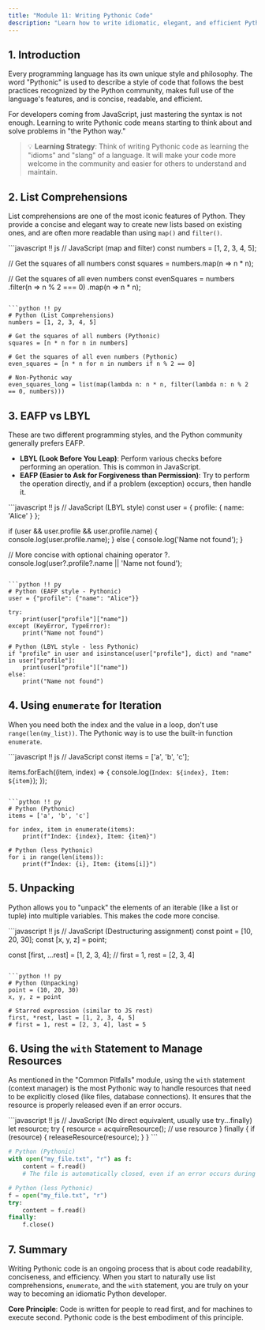 ```yaml
---
title: "Module 11: Writing Pythonic Code"
description: "Learn how to write idiomatic, elegant, and efficient Python code, and truly think like a Python developer."
---
```


## 1. Introduction

Every programming language has its own unique style and philosophy. The word "Pythonic" is used to describe a style of code that follows the best practices recognized by the Python community, makes full use of the language's features, and is concise, readable, and efficient.

For developers coming from JavaScript, just mastering the syntax is not enough. Learning to write Pythonic code means starting to think about and solve problems in "the Python way."

> 💡 **Learning Strategy**: Think of writing Pythonic code as learning the "idioms" and "slang" of a language. It will make your code more welcome in the community and easier for others to understand and maintain.

## 2. List Comprehensions

List comprehensions are one of the most iconic features of Python. They provide a concise and elegant way to create new lists based on existing ones, and are often more readable than using `map()` and `filter()`.

<PythonEditor title="List Comprehensions vs. map/filter" compare={true}>
```javascript !! js
// JavaScript (map and filter)
const numbers = [1, 2, 3, 4, 5];

// Get the squares of all numbers
const squares = numbers.map(n => n * n);

// Get the squares of all even numbers
const evenSquares = numbers
  .filter(n => n % 2 === 0)
  .map(n => n * n);
```

```python !! py
# Python (List Comprehensions)
numbers = [1, 2, 3, 4, 5]

# Get the squares of all numbers (Pythonic)
squares = [n * n for n in numbers]

# Get the squares of all even numbers (Pythonic)
even_squares = [n * n for n in numbers if n % 2 == 0]

# Non-Pythonic way
even_squares_long = list(map(lambda n: n * n, filter(lambda n: n % 2 == 0, numbers)))
```
</PythonEditor>

## 3. EAFP vs LBYL

These are two different programming styles, and the Python community generally prefers EAFP.

*   **LBYL (Look Before You Leap)**: Perform various checks before performing an operation. This is common in JavaScript.
*   **EAFP (Easier to Ask for Forgiveness than Permission)**: Try to perform the operation directly, and if a problem (exception) occurs, then handle it.

<PythonEditor title="EAFP vs. LBYL Comparison" compare={true}>
```javascript !! js
// JavaScript (LBYL style)
const user = { profile: { name: 'Alice' } };

if (user && user.profile && user.profile.name) {
  console.log(user.profile.name);
} else {
  console.log('Name not found');
}

// More concise with optional chaining operator ?.
console.log(user?.profile?.name || 'Name not found');
```

```python !! py
# Python (EAFP style - Pythonic)
user = {"profile": {"name": "Alice"}}

try:
    print(user["profile"]["name"])
except (KeyError, TypeError):
    print("Name not found")

# Python (LBYL style - less Pythonic)
if "profile" in user and isinstance(user["profile"], dict) and "name" in user["profile"]:
    print(user["profile"]["name"])
else:
    print("Name not found")
```
</PythonEditor>

## 4. Using `enumerate` for Iteration

When you need both the index and the value in a loop, don't use `range(len(my_list))`. The Pythonic way is to use the built-in function `enumerate`.

<PythonEditor title="enumerate vs. range(len(...))" compare={true}>
```javascript !! js
// JavaScript
const items = ['a', 'b', 'c'];

items.forEach((item, index) => {
  console.log(`Index: ${index}, Item: ${item}`);
});
```

```python !! py
# Python (Pythonic)
items = ['a', 'b', 'c']

for index, item in enumerate(items):
    print(f"Index: {index}, Item: {item}")

# Python (less Pythonic)
for i in range(len(items)):
    print(f"Index: {i}, Item: {items[i]}")
```
</PythonEditor>

## 5. Unpacking

Python allows you to "unpack" the elements of an iterable (like a list or tuple) into multiple variables. This makes the code more concise.

<PythonEditor title="Unpacking vs. Manual Assignment" compare={true}>
```javascript !! js
// JavaScript (Destructuring assignment)
const point = [10, 20, 30];
const [x, y, z] = point;

const [first, ...rest] = [1, 2, 3, 4];
// first = 1, rest = [2, 3, 4]
```

```python !! py
# Python (Unpacking)
point = (10, 20, 30)
x, y, z = point

# Starred expression (similar to JS rest)
first, *rest, last = [1, 2, 3, 4, 5]
# first = 1, rest = [2, 3, 4], last = 5
```
</PythonEditor>

## 6. Using the `with` Statement to Manage Resources

As mentioned in the "Common Pitfalls" module, using the `with` statement (context manager) is the most Pythonic way to handle resources that need to be explicitly closed (like files, database connections). It ensures that the resource is properly released even if an error occurs.

<PythonEditor title="with statement vs. try...finally" compare={true}>
```javascript !! js
// JavaScript (No direct equivalent, usually use try...finally)
let resource;
try {
  resource = acquireResource();
  // use resource
} finally {
  if (resource) {
    releaseResource(resource);
  }
}
```

```python !! py
# Python (Pythonic)
with open("my_file.txt", "r") as f:
    content = f.read()
    # The file is automatically closed, even if an error occurs during reading

# Python (less Pythonic)
f = open("my_file.txt", "r")
try:
    content = f.read()
finally:
    f.close()
```
</PythonEditor>

## 7. Summary

Writing Pythonic code is an ongoing process that is about code readability, conciseness, and efficiency. When you start to naturally use list comprehensions, `enumerate`, and the `with` statement, you are truly on your way to becoming an idiomatic Python developer.

**Core Principle**: Code is written for people to read first, and for machines to execute second. Pythonic code is the best embodiment of this principle.